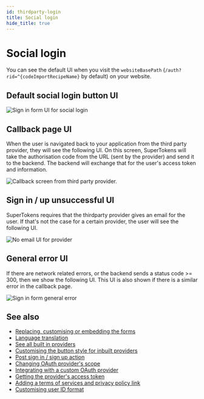 ```yaml
---
id: thirdparty-login
title: Social login
hide_title: true
---
```


<!-- COPY DOCS -->
<!-- ./thirdpartyemailpassword/pre-built-ui/further-reading/thirdparty-login.mdx -->

<!-- COPY SECTION -->
<!-- ./thirdpartyemailpassword/pre-built-ui/further-reading/thirdparty-login.mdx -->
<!-- 1 -->

# Social login

You can see the default UI when you visit the `websiteBasePath` (`/auth?rid=^{codeImportRecipeName}` by default) on your website.

## Default social login button UI

<img src="/img/^{codeImportRecipeName}-sign-in-custom-provider.png" alt="Sign in form UI for social login" />

## Callback page UI
When the user is navigated back to your application from the third party provider, they will see the following UI. On this screen, SuperTokens will take the authorisation code from the URL (sent by the provider) and send it to the backend. The backend will exchange that for the user's access token and information.

<img src="/img/^{codeImportRecipeName}-thirdparty-callback.png" alt="Callback screen from third party provider." />


## Sign in / up unsuccessful UI

SuperTokens requires that the thirdparty provider gives an email for the user. If that's not the case for a certain provider, the user will see the following UI.

<img src="/img/^{codeImportRecipeName}-no-email.png" alt="No email UI for provider" />

## General error UI

If there are network related errors, or the backend sends a status code >= 300, then we show the following UI. This UI is also shown if there is a similar error in the callback page.

<img src="/img/^{codeImportRecipeName}-general-error.png" alt="Sign in form general error" />

<!-- END COPY SECTION -->

## See also

- [Replacing, customising or embedding the forms](../../common-customizations/embed-sign-in-up-form)
- [Language translation](../../common-customizations/translations)
- [See all built in providers](../../common-customizations/signup-form/built-in-providers)
- [Customising the button style for inbuilt providers](../../common-customizations/signup-form/built-in-providers#changing-the-button-style--pre)
- [Post sign in / sign up action](../../common-customizations/handling-signinup-success)
- [Changing OAuth provider's scope](../../common-customizations/signup-form/built-in-providers#setting-oauth-scopes)
- [Integrating with a custom OAuth provider](../../common-customizations/signup-form/custom-providers)
- [Getting the provider's access token](../TODO)
- [Adding a terms of services and privacy policy link](../../common-customizations/signup-form/toc-privacypolicy)
- [Customising user ID format](../../common-customizations/userid-format)
